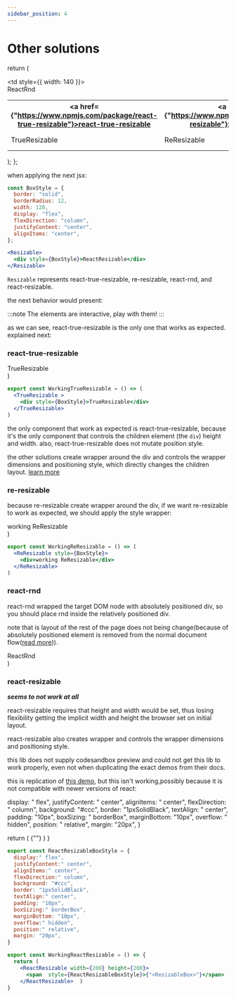 ```yaml
---
sidebar_position: 4
---
```


# Other solutions


  return (
    <div>
      <table>
        <tbody>
        <tr>
          <th><a href={"https://www.npmjs.com/package/react-true-resizable"}>react-true-resizable</a></th>
          <th><a href={"https://www.npmjs.com/package/re-resizable"}>re-resizable</a></th>
          <th><a href={"https://www.npmjs.com/package/react-rnd"}>react-rnd</a></th>
          <th><a href={"https://www.npmjs.com/package/react-resizable"}>react-resizable</a></th>
        </tr>
        <tr>
          <td>
            <TrueResizable>
              <div style={BoxStyle}>TrueResizable</div>
            </TrueResizable>
          </td>
          <td>
            <ReResizable>
              <div style={BoxStyle}>ReResizable</div>
            </ReResizable>
          </td>
          <td style={{ width: 140 }}>
            <ReactRnd>
              <div style={BoxStyle}>ReactRnd</div>
            </ReactRnd>
          </td>
          <td>
            does not work: outdated and old lib
            <ReactResizable>
              <div style={BoxStyle}>ReactResizable</div>
            </ReactResizable>
          </td>
        </tr>
        </tbody>
      </table>
    </div>
  );
};

when applying the next jsx:
```jsx
const BoxStyle = {
  border: "solid",
  borderRadius: 12,
  width: 120,
  display: "flex",
  flexDirection: "column",
  justifyContent: "center",
  alignItems: "center",
};

<Resizable>
  <div style={BoxStyle}>ReactResizable</div>
</Resizable>
```

`Resizable` represents react-true-resizable, re-resizable, react-rnd, and react-resizable.

the next behavior would present:

<Comparison />

:::note
The elements are interactive, play with them!
:::

as we can see, react-true-resizable is the only one that works as expected. explained next:

### react-true-resizable

  <TrueResizable>
    <div style={BoxStyle}>TrueResizable</div>
  </TrueResizable>
)

```jsx
export const WorkingTrueResizable = () => (
  <TrueResizable >
    <div style={BoxStyle}>TrueResizable</div>
  </TrueResizable>
)
```

<WorkingTrueResizable />

the only component that work as expected is react-true-resizable, because it's the only component that controls the children element
(the `div`) height and width. also, react-true-resizable does not mutate position style.

the other solutions create wrapper around the div and controls the wrapper dimensions and positioning style, which directly changes
the children layout. [learn more](/docs/implementation-notes)

### re-resizable

because re-resizable create wrapper around the div, if we want re-resizable to work as expected, we should apply the style wrapper:

  <ReResizable style={BoxStyle}>
    <div>working ReResizable</div>
  </ReResizable>
)

```jsx
export const WorkingReResizable = () => (
  <ReResizable style={BoxStyle}>
    <div>working ReResizable</div>
  </ReResizable>
)
```

<WorkingReResizable />

### react-rnd

react-rnd wrapped the target DOM node with absolutely positioned div, so you should place rnd inside the relatively
positioned div.

note that is layout of the rest of the page does not being change(because of absolutely positioned element is removed
from the normal document flow([read more](https://developer.mozilla.org/en-US/docs/Web/CSS/position#values))).

  <div style={{ position: "relative" }}>
    <ReactRnd style={BoxStyle}>
      <div>ReactRnd</div>
    </ReactRnd>
  </div>
)

<WorkingReactRnd />

<br />

### react-resizable

***seems to not work at all***

react-resizable requires that height and width would be set, thus losing flexibility getting the implicit width and height the browser set on initial layout.

react-resizable also creates wrapper and controls the wrapper dimensions and positioning style.

this lib does not supply codesandbox preview and could not get this lib to work properly, even not when duplicating the exact demos from their docs.

this is replication of [this demo](https://strml.github.io/react-resizable/examples/1.html), but this isn't working,possibly because it is not compatible with newer versions of react:

  display: " flex",
  justifyContent: " center",
  alignItems: " center",
  flexDirection: " column",
  background: "#ccc",
  border: "1pxSolidBlack",
  textAlign: " center",
  padding: "10px",
  boxSizing: " borderBox",
  marginBottom: "10px",
  overflow: " hidden",
  position: " relative",
  margin: "20px",
}

  return (
    <ReactResizable width={200} height={200}>
      <span style={ReactResizableBoxStyle}>{"<ResizableBox>"}</span>
    </ReactResizable>)
}


```jsx
export const ReactResizableBoxStyle = {
  display:" flex",
  justifyContent:" center",
  alignItems:" center",
  flexDirection:" column",
  background: "#ccc",
  border: "1pxSolidBlack",
  textAlign:" center",
  padding: "10px",
  boxSizing:" borderBox",
  marginBottom: "10px",
  overflow:" hidden",
  position:" relative",
  margin: "20px",
}

export const WorkingReactResizable = () => {
  return (
    <ReactResizable width={200} height={200}>
      <span  style={ReactResizableBoxStyle}>{"<ResizableBox>"}</span>
    </ReactResizable>  )
}
```

<WorkingReactResizable />



